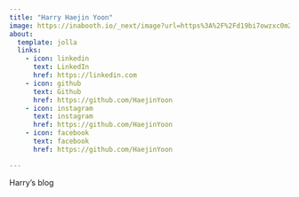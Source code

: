 ```yaml
---
title: "Harry Haejin Yoon"
image: https://inabooth.io/_next/image?url=https%3A%2F%2Fd19bi7owzxc0m2.cloudfront.net%2Fprod%2Fcharacter_files%2FRwH7fLwSHwA4_e2s354f2.webp&w=3840&q=75
about:
  template: jolla
  links:
    - icon: linkedin
      text: LinkedIn
      href: https://linkedin.com
    - icon: github
      text: Github
      href: https://github.com/HaejinYoon
    - icon: instagram
      text: instagram
      href: https://github.com/HaejinYoon
    - icon: facebook
      text: facebook
      href: https://github.com/HaejinYoon

---
```


Harry's blog
